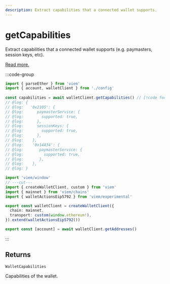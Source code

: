 ```yaml
---
description: Extract capabilities that a connected wallet supports.
---
```


# getCapabilities

Extract capabilities that a connected wallet supports (e.g. paymasters, session keys, etc).

[Read more.](https://github.com/ethereum/EIPs/blob/1d759f24e6552a516091bb1fe3361d9ca44d085c/EIPS/eip-5792.md#wallet_getcapabilities)

:::code-group

```ts twoslash [example.ts]
import { parseEther } from 'viem'
import { account, walletClient } from './config'
 
const capabilities = await walletClient.getCapabilities() // [!code focus:99]
// @log: {
// @log:   '0x2105': {
// @log:      paymasterService: {
// @log:        supported: true,
// @log:      },
// @log:      sessionKeys: {
// @log:        supported: true,
// @log:      },
// @log:    },
// @log:    '0x14A34': {
// @log:       paymasterService: {
// @log:         supported: true,
// @log:       },
// @log:    },
// @log: }
```

```ts twoslash [config.ts] filename="config.ts"
import 'viem/window'
// ---cut---
import { createWalletClient, custom } from 'viem'
import { mainnet } from 'viem/chains'
import { walletActionsEip5792 } from 'viem/experimental'

export const walletClient = createWalletClient({
  chain: mainnet,
  transport: custom(window.ethereum!),
}).extend(walletActionsEip5792())

export const [account] = await walletClient.getAddresses()
```

:::

## Returns

`WalletCapabilities`

Capabilities of the wallet.

